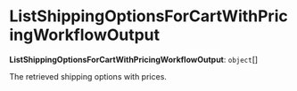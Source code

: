 
# ListShippingOptionsForCartWithPricingWorkflowOutput

 **ListShippingOptionsForCartWithPricingWorkflowOutput**: `object`[]

The retrieved shipping options with prices.

